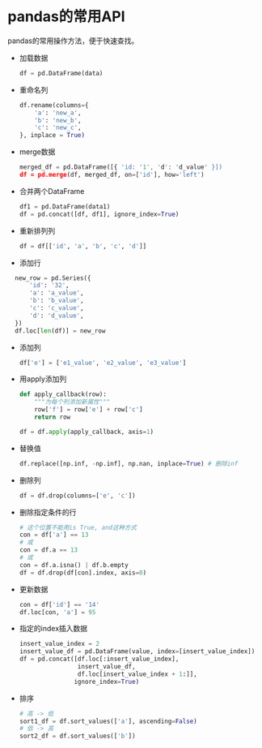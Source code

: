 # pandas的常用API

pandas的常用操作方法，便于快速查找。

* 加载数据
  ```python
  df = pd.DataFrame(data)
  ```

* 重命名列
  ```python
  df.rename(columns={
      'a': 'new_a',
      'b': 'new_b',
      'c': 'new_c',
  }, inplace = True)
  ```

* merge数据
  ```python
  merged_df = pd.DataFrame([{ 'id: '1', 'd': 'd_value' }])
  df = pd.merge(df, merged_df, on=['id'], how='left')
  ```

* 合并两个DataFrame
  ```python
  df1 = pd.DataFrame(data1)
  df = pd.concat([df, df1], ignore_index=True)
  ```

* 重新排列列
  ```python
  df = df[['id', 'a', 'b', 'c', 'd']]
  ```

* 添加行
```python
  new_row = pd.Series({
      'id': '32',
      'a': 'a_value',
      'b': 'b_value',
      'c': 'c_value',
      'd': 'd_value',
  })
  df.loc[len(df)] = new_row
  ```

* 添加列
  ```python
  df['e'] = ['e1_value', 'e2_value', 'e3_value']
  ```

* 用apply添加列
  ```python
  def apply_callback(row):
      """为每个列添加新属性"""
      row['f'] = row['e'] + row['c']
      return row

  df = df.apply(apply_callback, axis=1)
  ```

* 替换值
  ```python
  df.replace([np.inf, -np.inf], np.nan, inplace=True) # 删除inf
  ```

* 删除列
  ```python
  df = df.drop(columns=['e', 'c'])
  ```

* 删除指定条件的行
  ```python
  # 这个位置不能用is True, and这种方式
  con = df['a'] == 13
  # 或
  con = df.a == 13
  # 或
  con = df.a.isna() | df.b.empty
  df = df.drop(df[con].index, axis=0)
  ```

* 更新数据
  ```python
  con = df['id'] == '14'
  df.loc[con, 'a'] = 95
  ```

* 指定的index插入数据
  ```python
  insert_value_index = 2
  insert_value_df = pd.DataFrame(value, index=[insert_value_index])
  df = pd.concat([df.loc[:insert_value_index],
                  insert_value_df,
                  df.loc[insert_value_index + 1:]],
                 ignore_index=True)
  ```

* 排序
  ```python
  # 高 -> 低
  sort1_df = df.sort_values(['a'], ascending=False)
  # 低 -> 高
  sort2_df = df.sort_values(['b'])
  ```